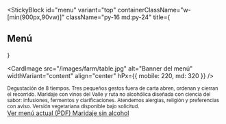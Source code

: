 
<StickyBlock
  id="menu"
  variant="top"
  containerClassName="w-[min(900px,90vw)]"
  className="py-16 md:py-24"
  title={<Reveal preset="up"><h2 className="text-2xl md:text-4xl font-semibold">Menú</h2></Reveal>}
>
  <CardImage
    src="/images/farm/table.jpg"
    alt="Banner del menú"
    widthVariant="content"
    align="center"
    hPx={{ mobile: 220, md: 320 }}
  />

  <Sub id="estructura_menu" minH={200}>
    Degustación de 8 tiempos. Tres pequeños gestos fuera de carta abren, ordenan y cierran el recorrido.
  </Sub>

  <Sub id="maridaje" preset="left" minH={200}>
    Maridaje con vinos del Valle y ruta no alcohólica diseñada con ciencia del sabor: infusiones, fermentos y clarificaciones.
  </Sub>

  <Sub id="preferencias" preset="fade" minH={200}>
    Atendemos alergias, religión y preferencias con aviso. Versión vegetariana disponible bajo solicitud.
  </Sub>

  <div className="mt-6 flex flex-wrap gap-3">
    <a href="/pdfs/menu.pdf" target="_blank" rel="noopener noreferrer"
       className="px-5 py-3 rounded-xl border border-black/15 hover:bg-black hover:text-white transition">
      Ver menú actual (PDF)
    </a>
    <a href="/es/journal"
       className="px-5 py-3 rounded-xl border border-black/15 hover:bg-black hover:text-white transition">
      Maridaje sin alcohol
    </a>
  </div>
</StickyBlock>
